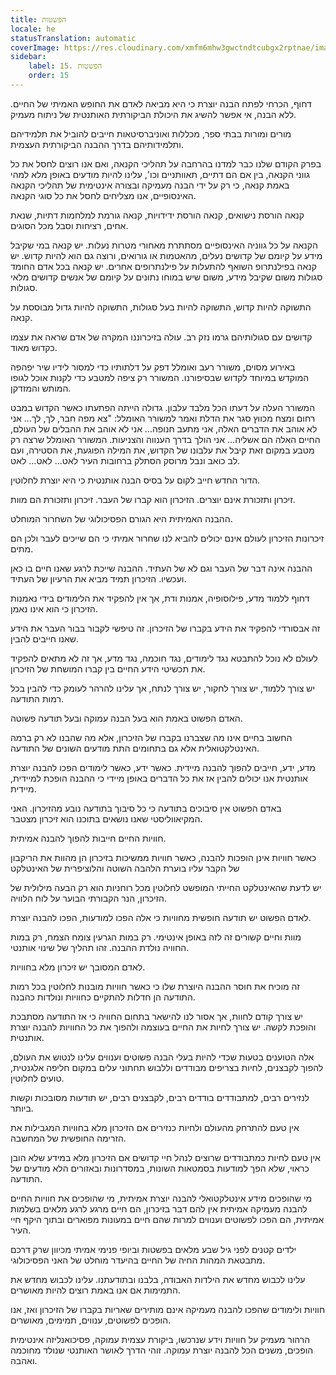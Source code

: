 ```yaml
---
title: הפשטות
locale: he
statusTranslation: automatic
coverImage: https://res.cloudinary.com/xmfm6mhw3gwctndtcubgx2rptnae/image/upload/v1740337243/small_cover_educacion_fundamental_a051170f1c.webp
sidebar:
    label: 15. הפשטות
    order: 15
---
```

דחוף, הכרחי לפתח הבנה יוצרת כי היא מביאה לאדם את החופש האמיתי של החיים. ללא הבנה, אי אפשר להשיג את היכולת הביקורתית האותנטית של ניתוח מעמיק.

מורים ומורות בבתי ספר, מכללות ואוניברסיטאות חייבים להוביל את תלמידיהם ותלמידותיהם בדרך ההבנה הביקורתית העצמית.

בפרק הקודם שלנו כבר למדנו בהרחבה על תהליכי הקנאה, ואם אנו רוצים לחסל את כל גווני הקנאה, בין אם הם דתיים, תאוותניים וכו', עלינו להיות מודעים באופן מלא למהי באמת קנאה, כי רק על ידי הבנה מעמיקה ובצורה אינטימית של תהליכי הקנאה האינסופיים, אנו מצליחים לחסל את כל סוגי הקנאה.

קנאה הורסת נישואים, קנאה הורסת ידידויות, קנאה גורמת למלחמות דתיות, שנאת אחים, רציחות וסבל מכל הסוגים.

הקנאה על כל גווניה האינסופיים מסתתרת מאחורי מטרות נעלות. יש קנאה במי שקיבל מידע על קיומם של קדושים נעלים, מהאטמות או גורואים, ורוצה גם הוא להיות קדוש. יש קנאה בפילנתרופ השואף להתעלות על פילנתרופים אחרים. יש קנאה בכל אדם החומד סגולות משום שקיבל מידע, משום שיש במוחו נתונים על קיומם של אנשים קדושים מלאי סגולות.

התשוקה להיות קדוש, התשוקה להיות בעל סגולות, התשוקה להיות גדול מבוססת על קנאה.

קדושים עם סגולותיהם גרמו נזק רב. עולה בזיכרוננו המקרה של אדם שראה את עצמו כקדוש מאוד.

באירוע מסוים, משורר רעב ואומלל דפק על דלתותיו כדי למסור לידיו שיר יפהפה המוקדש במיוחד לקדוש שבסיפורנו. המשורר רק ציפה למטבע כדי לקנות אוכל לגופו המותש והמזדקן.

המשורר העלה על דעתו הכל מלבד עלבון. גדולה הייתה הפתעתו כאשר הקדוש במבט רחום ומצח מכווץ סגר את הדלת ואמר למשורר האומלל: "צא מפה חבר, לך, לך... אני לא אוהב את הדברים האלה, אני מתעב חנופה... אני לא אוהב את ההבלים של העולם, החיים האלה הם אשליה... אני הולך בדרך הענווה והצניעות. המשורר האומלל שרצה רק מטבע במקום זאת קיבל את עלבונו של הקדוש, את המילה הפוגעת, את הסטירה, ועם לב כואב ונבל מרוסק הסתלק ברחובות העיר לאט... לאט... לאט.

הדור החדש חייב לקום על בסיס הבנה אותנטית כי היא יוצרת לחלוטין.

זיכרון ותזכורת אינם יוצרים. הזיכרון הוא קברו של העבר. זיכרון ותזכורת הם מוות.

ההבנה האמיתית היא הגורם הפסיכולוגי של השחרור המוחלט.

זיכרונות הזיכרון לעולם אינם יכולים להביא לנו שחרור אמיתי כי הם שייכים לעבר ולכן הם מתים.

ההבנה אינה דבר של העבר וגם לא של העתיד. ההבנה שייכת לרגע שאנו חיים בו כאן ועכשיו. הזיכרון תמיד מביא את הרעיון של העתיד.

דחוף ללמוד מדע, פילוסופיה, אמנות ודת, אך אין להפקיד את הלימודים בידי נאמנות הזיכרון כי הוא אינו נאמן.

זה אבסורדי להפקיד את הידע בקברו של הזיכרון. זה טיפשי לקבור בבור העבר את הידע שאנו חייבים להבין.

לעולם לא נוכל להתבטא נגד לימודים, נגד חוכמה, נגד מדע, אך זה לא מתאים להפקיד את תכשיטי הידע החיים בין קברו המושחת של הזיכרון.

יש צורך ללמוד, יש צורך לחקור, יש צורך לנתח, אך עלינו להרהר לעומק כדי להבין בכל רמות התודעה.

האדם הפשוט באמת הוא בעל הבנה עמוקה ובעל תודעה פשוטה.

החשוב בחיים אינו מה שצברנו בקברו של הזיכרון, אלא מה שהבנו לא רק ברמה האינטלקטואלית אלא גם בתחומים התת מודעים השונים של התודעה.

מדע, ידע, חייבים להפוך להבנה מיידית. כאשר ידע, כאשר לימודים הפכו להבנה יוצרת אותנטית אנו יכולים להבין אז את כל הדברים באופן מיידי כי ההבנה הופכת למיידית, מיידית.

באדם הפשוט אין סיבוכים בתודעה כי כל סיבוך בתודעה נובע מהזיכרון. האני המקיאווליסטי שאנו נושאים בתוכנו הוא זיכרון מצטבר.

חוויות החיים חייבות להפוך להבנה אמיתית.

כאשר חוויות אינן הופכות להבנה, כאשר חוויות ממשיכות בזיכרון הן מהוות את הריקבון של הקבר עליו בוערת הלהבה השוטה והלוציפרית של האינטלקט

יש לדעת שהאינטלקט החייתי המופשט לחלוטין מכל רוחניות הוא רק הבעה מילולית של הזיכרון, הנר הקבורתי הבוער על לוח הלוויה.

לאדם הפשוט יש תודעה חופשית מחוויות כי אלה הפכו למודעות, הפכו להבנה יוצרת.

מוות וחיים קשורים זה לזה באופן אינטימי. רק במות הגרעין צומח הצמח, רק במות החוויה נולדת ההבנה. זהו תהליך של שינוי אותנטי.

לאדם המסובך יש זיכרון מלא בחוויות.

זה מוכיח את חוסר ההבנה היוצרת שלו כי כאשר חוויות מובנות לחלוטין בכל רמות התודעה הן חדלות להתקיים כחוויות ונולדות כהבנה.

יש צורך קודם לחוות, אך אסור לנו להישאר בתחום החוויה כי אז התודעה מסתבכת והופכת לקשה. יש צורך לחיות את החיים בעוצמה ולהפוך את כל החוויות להבנה יוצרת אותנטית.

אלה הטוענים בטעות שכדי להיות בעלי הבנה פשוטים וענווים עלינו לנטוש את העולם, להפוך לקבצנים, לחיות בצריפים מבודדים וללבוש תחתוני עלים במקום חליפה אלגנטית, טועים לחלוטין.

לנזירים רבים, למתבודדים בודדים רבים, לקבצנים רבים, יש תודעות מסובכות וקשות ביותר.

אין טעם להתרחק מהעולם ולחיות כנזירים אם הזיכרון מלא בחוויות המגבילות את הזרימה החופשית של המחשבה.

אין טעם לחיות כמתבודדים שרוצים לנהל חיי קדושים אם הזיכרון מלא במידע שלא הובן כראוי, שלא הפך למודעות בסמטאות השונות, במסדרונות ובאזורים הלא מודעים של התודעה.

מי שהופכים מידע אינטלקטואלי להבנה יוצרת אמיתית, מי שהופכים את חוויות החיים להבנה מעמיקה אמיתית אין להם דבר בזיכרון, הם חיים מרגע לרגע מלאים בשלמות אמיתית, הם הפכו לפשוטים וענווים למרות שהם חיים במעונות מפוארים ובתוך היקף חיי העיר.

ילדים קטנים לפני גיל שבע מלאים בפשטות וביופי פנימי אמיתי מכיוון שרק דרכם מתבטאת המהות החיה של החיים בהיעדר מוחלט של האני הפסיכולוגי.

עלינו לכבוש מחדש את הילדות האבודה, בלבנו ובתודעתנו. עלינו לכבוש מחדש את התמימות אם אנו באמת רוצים להיות מאושרים.

חוויות ולימודים שהפכו להבנה מעמיקה אינם מותירים שאריות בקברו של הזיכרון ואז, אנו הופכים לפשוטים, ענווים, תמימים, מאושרים.

הרהור מעמיק על חוויות וידע שנרכשו, ביקורת עצמית עמוקה, פסיכואנליזה אינטימית הופכים, משנים הכל להבנה יוצרת עמוקה. זוהי הדרך לאושר האותנטי שנולד מחוכמה ואהבה.

